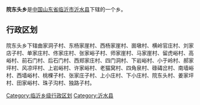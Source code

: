'''院东头乡'''是[[中华人民共和国|中国]][[山东省|山东省]][[临沂市|临沂市]][[沂水县|沂水县]]下辖的一个乡。

== 行政区划 ==

院东头乡下辖曲家洞子村、东杨家崖村、西杨家崖村、崮墩村、横岭官庄村、刘家店子村、单家庄村、佟家庄村、张家峪子村、师家崖村、马家崖村、留虎峪村、高峪村、前石门村、后石门村、西郑家庄村、四门洞村、下岩峪村、小于岭村、郝家坪村、风凉坪村、上岩峪村、许家峪村、老猫窝村、四角泉村、碌碡岔村、南墙峪村、西墙峪村、桃棵子村、张家庄子村、上小庄村、下小庄村、院东头村、姜家坪村、田家峪村、珠子沟村、独路子村。

{{山东小作品}}
{{沂水县行政区划}}

[[Category:临沂乡级行政区划|Category:临沂乡级行政区划]]
[[Category:沂水县|Category:沂水县]]